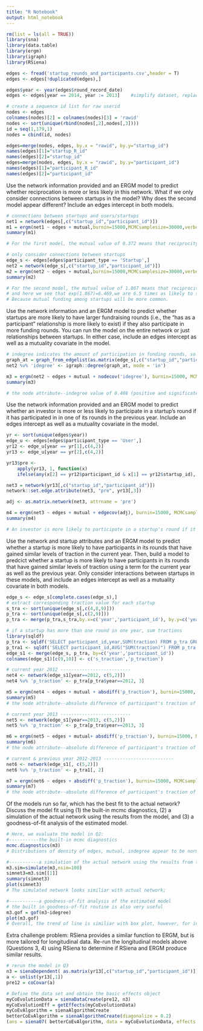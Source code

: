 ---
title: "R Notebook"
output: html_notebook
---
```{r load package and data}
rm(list = ls(all = TRUE))
library(sna)
library(data.table)
library(ergm)
library(igraph)
library(RSiena)

edges <- fread('startup_rounds_and_participants.csv',header = T)
edges <- edges[!duplicated(edges),]

edges$year <- year(edges$round_record_date)
edges <- edges[year == 2014, year := 2013]    #simplify dataset, replace 2014 with 2013

# create a sequence id list for raw userid
nodes <- edges
colnames(nodes)[2] = colnames(nodes)[3] = 'rawid'
nodes <- sort(unique(rbind(nodes[,2],nodes[,3])))
id = seq(1,179,1)
nodes = cbind(id, nodes)

edges=merge(nodes, edges, by.x = "rawid", by.y="startup_id")
names(edges)[1]="startup_R_id"
names(edges)[2]="startup_id"
edges=merge(nodes, edges, by.x = "rawid", by.y="participant_id")
names(edges)[1]="participant_R_id"
names(edges)[2]="participant_id"
```


Use the network information provided and an ERGM model to predict whether reciprocation
is more or less likely in this network. What if we only consider connections between startups
in the model? Why does the second model appear different? Include an edges intercept in
both models.

```{r Q1}
# connections between startups and users/startups
net1 = network(edges[,c("startup_id","participant_id")])
m1 = ergm(net1 ~ edges + mutual,burnin=15000,MCMCsamplesize=30000,verbose=FALSE)
summary(m1)

# For the first model, the mutual value of 0.372 means that reciprocity is slightly more common than expected by chance (positive and but insignificant)

# only consider connections between startups
edge_s <- edges[edges$participant_type == 'Startup',]
net2 = network(edge_s[,c("startup_id","participant_id")])
m2 = ergm(net2 ~ edges + mutual,burnin=15000,MCMCsamplesize=30000,verbose=FALSE)
summary(m2)

# For the second model, the mutual value of 1.867 means that reciprocity is more common than expected by chance (positive and significant),
# and here we see that exp(1.867)=6.469,we are 6.5 times as likely to see a tie from ij if ji than if j did not nominate i.
# Because mutual funding among startups will be more common.

```

Use the network information and an ERGM model to predict whether startups are more likely to have larger fundraising rounds (i.e., the "has as a participant" relationship is more likely to exist) if they also participate in more funding rounds. You can run the model on the entire network or just relationships between startups. In either case, include an edges
intercept as well as a mutuality covariate in the model.

```{r Q2}
# indegree indicates the amount of participation in funding rounds, so add indegree as node attribute
graph_at = graph_from_edgelist(as.matrix(edge_s[,c("startup_id","participant_id")]),directed = T)
net2 %v% 'idegree' <- igraph::degree(graph_at, mode = 'in')

m3 = ergm(net2 ~ edges + mutual + nodecov('idegree'), burnin=15000, MCMCsamplesize=30000, verbose=FALSE)
summary(m3)

# the node attribute--indegree value of 0.408 (positive and significate) means that startups are more likely to have larger fundraising rounds if they also participate in more funding rounds.
```


Use the network information provided and an ERGM model to predict whether an investor is more or less likely to participate in a startup's round if it has participated in in one of its rounds in the previous year. Include an edges intercept as well as a mutuality covariate in the model.

```{r Q3}
yr <- sort(unique(edges$year))
edge_u <- edges[edges$participant_type == 'User',]
yr12 <- edge_u[year == yr[1],c(4,2)]
yr13 <- edge_u[year == yr[2],c(4,2)]

yr13$pre <- 
    apply(yr13, 1, function(x) 
    ifelse(any(x[2] == yr12$participant_id & x[1] == yr12$startup_id), 1,0))

net3 = network(yr13[,c("startup_id","participant_id")])
network::set.edge.attribute(net3, "pre", yr13[,3])

adj <- as.matrix.network(net3, attrname = 'pre')

m4 = ergm(net3 ~ edges + mutual + edgecov(adj), burnin=15000, MCMCsamplesize=30000, verbose=FALSE)
summary(m4)

# An investor is more likely to participate in a startup's round if it has participated in one of its rounds in the previous year.

```

Use the network and startup attributes and an ERGM model to predict whether a startup
is more likely to have participants in its rounds that have gained similar levels of traction
in the current year. Then, build a model to predcict whether a startup is more likely to
have participants in its rounds that have gained similar levels of traction using a term for
the current year as well as the previous year. Only consider interactions between startups in
these models, and include an edges intercept as well as a mutuality covariate in both models.

```{r Q4}
edge_s <- edge_s[complete.cases(edge_s),]
# extract corresponding traction value for each startup
s_tra <- sort(unique(edge_s[,c(4,8,9)]))
p_tra <- sort(unique(edge_s[,c(2,9)]))
p_tra <- merge(p_tra,s_tra,by.x=c('year','participant_id'), by.y=c('year','startup_id'))

# if a startup has more than one round in one year, sum tractions
library(sqldf)
p_tra <- sqldf('SELECT participant_id,year,SUM(traction) FROM p_tra GROUP BY participant_id,year ORDER BY participant_id,year')
p_tra1 <- sqldf('SELECT participant_id,AVG("SUM(traction)") FROM p_tra GROUP BY participant_id ORDER BY participant_id')
edge_s1 <- merge(edge_s, p_tra, by=c('year','participant_id'))
colnames(edge_s1)[c(9,10)] <- c('s_traction','p_traction')

# current year 2012 --------------------------
net4 <- network(edge_s1[year==2012, c(5,2)])
net4 %v% 'p_traction' <- p_tra[p_tra$year==2012, 3]

m5 = ergm(net4 ~ edges + mutual + absdiff('p_traction'), burnin=15000, MCMCsamplesize=30000, verbose=FALSE)
summary(m5)
# the node attribute--absolute difference of participant's traction of 1.424e-12 (positive and insignificate) which doesn't support the argument: a startup is more likely to have participants in its rounds that have gained dissimilar levels of traction in 2012.

# current year 2013 --------------------------
net5 <- network(edge_s1[year==2013, c(5,2)])
net5 %v% 'p_traction' <- p_tra[p_tra$year==2013, 3]

m6 = ergm(net5 ~ edges + mutual+ absdiff('p_traction'), burnin=15000, MCMCsamplesize=30000, verbose=FALSE)
summary(m6)
# the node attribute--absolute difference of participant's traction of -5.499e-08 (negative and significate) means that a startup is more likely to have participants in its rounds that have gained similar levels of traction in 2013. It is more likely startup will participate in the round where startups' traction difference is smaller.

# current & previous year 2012-2013 --------------------------
net6 <- network(edge_s1[, c(5,2)])
net6 %v% 'p_traction' <- p_tra1[, 2]

m7 = ergm(net6 ~ edges + absdiff('p_traction'), burnin=15000, MCMCsamplesize=30000, verbose=FALSE)
summary(m7)
# the node attribute--absolute difference of participant's traction of 1.369e-12 (positive and insignificate) which doesn't support the argument that a startup is more likely to have participants in its rounds that have gained similar levels of traction in current year and previous year. It is more likely startup will participate in the round where startups' traction difference is smaller.

```

Of the models run so far, which has the best fit to the actual network? Discuss the model
fit using (1) the built-in mcmc diagnostics, (2) a simulation of the actual network using the
results from the model, and (3) a goodness-of-fit analysis of the estimated model.

```{r Q5 model evaluation}
# Here, we evaluate the model in Q2:
#-----------the built-in mcmc diagnostics
mcmc.diagnostics(m3)
# Distributions of density of edges, mutual, indegree appear to be normal distribution, so the estimates are good;

#-----------a simulation of the actual network using the results from the model
m3.sim=simulate(m3,nsim=100)
simnet3=m3.sim[[1]]
summary(simnet3)
plot(simnet3)
# The simulated network looks similiar with actual network;

#-----------a goodness-of-fit analysis of the estimated model
# the built in goodness-of-fit routine is also very useful
m3.gof = gof(m3~idegree)
plot(m3.gof)
# Overall, the trend of line is similiar with box plot, however, for indegree is 0 and 1, the line is far away from the range of simulated results. So the model is not good when indegree is 0 and 1.

```

Extra challenge problem: RSiena provides a similar function to ERGM, but is more tailored
for longitudinal data. Re-run the longitudinal models above (Questions 3, 4) using RSiena to
determine if RSiena and ERGM produce similar results.
```{r Q6}
# rerun the model in Q3
n3 = sienaDependent( as.matrix(yr13[,c("startup_id","participant_id")]))
a <- unlist(yr13[,1])
pre12 = coCovar(a)

# Define the data set and obtain the basic effects object
myCoEvolutionData = sienaDataCreate(pre12, n3)
myCoEvolutionEff = getEffects(myCoEvolutionData)
myCoEvAlgorithm = sienaAlgorithmCreate
betterCoEvAlgorithm = sienaAlgorithmCreate(diagonalize = 0.2)
(ans = siena07( betterCoEvAlgorithm, data = myCoEvolutionData, effects = myCoEvolutionEff ))

```

